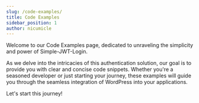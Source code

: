 ```yaml
---
slug: /code-examples/
title: Code Examples
sidebar_position: 1
author: nicumicle
---
```



Welcome to our Code Examples page, dedicated to unraveling the simplicity and power of Simple-JWT-Login.

As we delve into the intricacies of this authentication solution, our goal is to provide you with clear and concise code snippets.
Whether you're a seasoned developer or just starting your journey, these examples will guide you through the seamless integration of WordPress into your applications.

Let's start this journey!